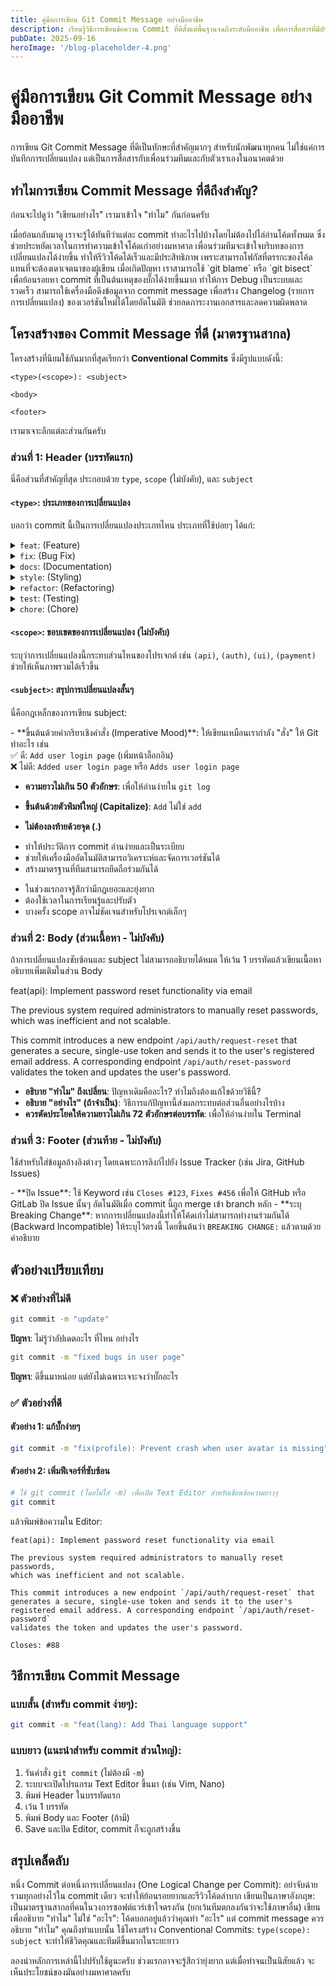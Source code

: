 ```yaml
---
title: คู่มือการเขียน Git Commit Message อย่างมืออาชีพ
description: เรียนรู้วิธีการเขียนข้อความ Commit ที่ดีตั้งแต่พื้นฐานจนถึงระดับมืออาชีพ เพื่อการสื่อสารที่มีประสิทธิภาพในทีมพัฒนา
pubDate: 2025-09-16
heroImage: '/blog-placeholder-4.png'
---
```



# คู่มือการเขียน Git Commit Message อย่างมืออาชีพ

การเขียน Git Commit Message ที่ดีเป็นทักษะที่สำคัญมากๆ สำหรับนักพัฒนาทุกคน ไม่ใช่แค่การบันทึกการเปลี่ยนแปลง แต่เป็นการสื่อสารกับเพื่อนร่วมทีมและกับตัวเราเองในอนาคตด้วย

## ทำไมการเขียน Commit Message ที่ดีถึงสำคัญ?

ก่อนจะไปดูว่า "เขียนอย่างไร" เรามาเข้าใจ "ทำไม" กันก่อนครับ

<FeatureGrid>
  <FeatureCard title="เข้าใจประวัติโปรเจกต์" icon="book-open">
    เมื่อย้อนกลับมาดู เราจะรู้ได้ทันทีว่าแต่ละ commit ทำอะไรไปบ้างโดยไม่ต้องไปไล่อ่านโค้ดทั้งหมด ซึ่งช่วยประหยัดเวลาในการทำความเข้าใจโค้ดเก่าอย่างมหาศาล
  </FeatureCard>
  <FeatureCard title="ช่วยในการรีวิวโค้ด" icon="magnifying-glass-circle">
    เพื่อนร่วมทีมจะเข้าใจบริบทของการเปลี่ยนแปลงได้ง่ายขึ้น ทำให้รีวิวโค้ดได้เร็วและมีประสิทธิภาพ เพราะสามารถโฟกัสที่ตรรกะของโค้ดแทนที่จะต้องเดาเจตนาของผู้เขียน
  </FeatureCard>
  <FeatureCard title="ช่วยในการหาบั๊ก" icon="bug-ant">
    เมื่อเกิดปัญหา เราสามารถใช้ `git blame` หรือ `git bisect` เพื่อย้อนรอยหา commit ที่เป็นต้นเหตุของบั๊กได้ง่ายขึ้นมาก ทำให้การ Debug เป็นระบบและรวดเร็ว
  </FeatureCard>
  <FeatureCard title="สร้างเอกสารอัตโนมัติ" icon="document-duplicate">
    สามารถใช้เครื่องมือดึงข้อมูลจาก commit message เพื่อสร้าง Changelog (รายการการเปลี่ยนแปลง) ของเวอร์ชันใหม่ได้โดยอัตโนมัติ ช่วยลดภาระงานเอกสารและลดความผิดพลาด
  </FeatureCard>
</FeatureGrid>

## โครงสร้างของ Commit Message ที่ดี (มาตรฐานสากล)

โครงสร้างที่นิยมใช้กันมากที่สุดเรียกว่า **Conventional Commits** ซึ่งมีรูปแบบดังนี้:

```plaintext
<type>(<scope>): <subject>

<body>

<footer>
```

เรามาเจาะลึกแต่ละส่วนกันครับ

### ส่วนที่ 1: Header (บรรทัดแรก)

นี่คือส่วนที่สำคัญที่สุด ประกอบด้วย `type`, `scope` (ไม่บังคับ), และ `subject`

#### `<type>`: ประเภทของการเปลี่ยนแปลง

บอกว่า commit นี้เป็นการเปลี่ยนแปลงประเภทไหน ประเภทที่ใช้บ่อยๆ ได้แก่:

<CodeExplainer title="ประเภท Commit ที่พบบ่อย">
<details>
  <summary><code>feat</code>: (Feature)</summary>
  <p>ใช้สำหรับการเพิ่มฟีเจอร์ใหม่เข้ามาในระบบ เช่น <code>feat(auth): Add Google OAuth login</code></p>
</details>
<details>
  <summary><code>fix</code>: (Bug Fix)</summary>
  <p>ใช้สำหรับการแก้ไขบั๊กที่เกิดขึ้น เช่น <code>fix(api): Correct user data caching issue</code></p>
</details>
<details>
  <summary><code>docs</code>: (Documentation)</summary>
  <p>ใช้สำหรับการแก้ไขหรือเพิ่มเติมเอกสารต่างๆ เช่น <code>docs: Update installation guide</code></p>
</details>
<details>
  <summary><code>style</code>: (Styling)</summary>
  <p>ใช้สำหรับการแก้ไขการจัดรูปแบบโค้ด (เช่น เว้นวรรค, semicolon) โดยไม่กระทบการทำงานของโปรแกรม เช่น <code>style: Format code with Prettier</code></p>
</details>
<details>
  <summary><code>refactor</code>: (Refactoring)</summary>
  <p>ใช้สำหรับการปรับปรุงโครงสร้างโค้ดภายใน แต่ไม่ได้เพิ่มฟีเจอร์หรือแก้บั๊ก เช่น <code>refactor: Simplify user authentication logic</code></p>
</details>
<details>
  <summary><code>test</code>: (Testing)</summary>
  <p>ใช้สำหรับการเพิ่มหรือแก้ไขเทสต่างๆ เช่น <code>test: Add unit tests for login service</code></p>
</details>
<details>
  <summary><code>chore</code>: (Chore)</summary>
  <p>ใช้สำหรับการเปลี่ยนแปลงอื่นๆ ที่ไม่เกี่ยวกับโค้ดหลัก เช่น แก้ไขไฟล์คอนฟิก, อัปเดต build script เช่น <code>chore: Update dependencies</code></p>
</details>
</CodeExplainer>

#### `<scope>`: ขอบเขตของการเปลี่ยนแปลง (ไม่บังคับ)

ระบุว่าการเปลี่ยนแปลงนี้กระทบส่วนไหนของโปรเจกต์ เช่น `(api)`, `(auth)`, `(ui)`, `(payment)` ช่วยให้เห็นภาพรวมได้เร็วขึ้น

#### `<subject>`: สรุปการเปลี่ยนแปลงสั้นๆ

นี่คือกฎเหล็กของการเขียน subject:

<InfoBox title="กฎทองของการเขียน Subject">
- **ขึ้นต้นด้วยคำกริยาเชิงคำสั่ง (Imperative Mood)**: ให้เขียนเหมือนเรากำลัง "สั่ง" ให้ Git ทำอะไร เช่น <br/>
  ✅ ดี: <code>Add user login page</code> (เพิ่มหน้าล็อกอิน) <br/>
  ❌ ไม่ดี: <code>Added user login page</code> หรือ <code>Adds user login page</code>

- **ความยาวไม่เกิน 50 ตัวอักษร**: เพื่อให้อ่านง่ายใน `git log`

- **ขึ้นต้นด้วยตัวพิมพ์ใหญ่ (Capitalize)**: <code>Add</code> ไม่ใช่ <code>add</code>

- **ไม่ต้องลงท้ายด้วยจุด (.)**
</InfoBox>

<ProsCons>
  <div slot="pros">
    <ul>
      <li>ทำให้ประวัติการ commit อ่านง่ายและเป็นระเบียบ</li>
      <li>ช่วยให้เครื่องมืออัตโนมัติสามารถวิเคราะห์และจัดการเวอร์ชันได้</li>
      <li>สร้างมาตรฐานที่ทีมสามารถยึดถือร่วมกันได้</li>
    </ul>
  </div>
  <div slot="cons">
    <ul>
      <li>ในช่วงแรกอาจรู้สึกว่ามีกฎเยอะและยุ่งยาก</li>
      <li>ต้องใช้เวลาในการเรียนรู้และปรับตัว</li>
      <li>บางครั้ง scope อาจไม่ชัดเจนสำหรับโปรเจกต์เล็กๆ</li>
    </ul>
  </div>
</ProsCons>

### ส่วนที่ 2: Body (ส่วนเนื้อหา - ไม่บังคับ)

ถ้าการเปลี่ยนแปลงซับซ้อนและ subject ไม่สามารถอธิบายได้หมด ให้เว้น 1 บรรทัดแล้วเขียนเนื้อหาอธิบายเพิ่มเติมในส่วน Body

<CodeExplainer title="ตัวอย่างการเขียน Body">
feat(api): Implement password reset functionality via email

The previous system required administrators to manually reset passwords,
which was inefficient and not scalable.

This commit introduces a new endpoint `/api/auth/request-reset` that
generates a secure, single-use token and sends it to the user's
registered email address. A corresponding endpoint `/api/auth/reset-password`
validates the token and updates the user's password.
</CodeExplainer>

- **อธิบาย "ทำไม" ถึงเปลี่ยน**: ปัญหาเดิมคืออะไร? ทำไมถึงต้องแก้ไขด้วยวิธีนี้?
- **อธิบาย "อย่างไร" (ถ้าจำเป็น)**: วิธีการแก้ปัญหานี้ส่งผลกระทบต่อส่วนอื่นอย่างไรบ้าง
- **ควรตัดประโยคให้ความยาวไม่เกิน 72 ตัวอักษรต่อบรรทัด**: เพื่อให้อ่านง่ายใน Terminal

### ส่วนที่ 3: Footer (ส่วนท้าย - ไม่บังคับ)

ใช้สำหรับใส่ข้อมูลอ้างอิงต่างๆ โดยเฉพาะการลิงก์ไปยัง Issue Tracker (เช่น Jira, GitHub Issues)

<InfoBox title="การใช้งาน Footer อย่างมีประสิทธิภาพ">
- **ปิด Issue**: ใช้ Keyword เช่น <code>Closes #123</code>, <code>Fixes #456</code> เพื่อให้ GitHub หรือ GitLab ปิด Issue นั้นๆ อัตโนมัติเมื่อ commit นี้ถูก merge เข้า branch หลัก
- **ระบุ Breaking Change**: หากการเปลี่ยนแปลงนี้ทำให้โค้ดเก่าไม่สามารถทำงานร่วมกันได้ (Backward Incompatible) ให้ระบุไว้ตรงนี้ โดยขึ้นต้นว่า <code>BREAKING CHANGE:</code> แล้วตามด้วยคำอธิบาย
</InfoBox>

## ตัวอย่างเปรียบเทียบ

### ❌ ตัวอย่างที่ไม่ดี

```bash
git commit -m "update"
```
**ปัญหา**: ไม่รู้ว่าอัปเดตอะไร ที่ไหน อย่างไร

```bash
git commit -m "fixed bugs in user page"
```
**ปัญหา**: ดีขึ้นมาหน่อย แต่ยังไม่เฉพาะเจาะจงว่าบั๊กอะไร

### ✅ ตัวอย่างที่ดี

#### ตัวอย่าง 1: แก้บั๊กง่ายๆ

```bash
git commit -m "fix(profile): Prevent crash when user avatar is missing"
```

#### ตัวอย่าง 2: เพิ่มฟีเจอร์ที่ซับซ้อน

```bash
# ใช้ git commit (โดยไม่ใส่ -m) เพื่อเปิด Text Editor สำหรับเขียนข้อความยาวๆ
git commit
```

แล้วพิมพ์ข้อความใน Editor:

```plaintext
feat(api): Implement password reset functionality via email

The previous system required administrators to manually reset passwords,
which was inefficient and not scalable.

This commit introduces a new endpoint `/api/auth/request-reset` that
generates a secure, single-use token and sends it to the user's
registered email address. A corresponding endpoint `/api/auth/reset-password`
validates the token and updates the user's password.

Closes: #88
```

## วิธีการเขียน Commit Message

### แบบสั้น (สำหรับ commit ง่ายๆ):

```bash
git commit -m "feat(lang): Add Thai language support"
```

### แบบยาว (แนะนำสำหรับ commit ส่วนใหญ่):

1. รันคำสั่ง `git commit` (ไม่ต้องมี `-m`)
2. ระบบจะเปิดโปรแกรม Text Editor ขึ้นมา (เช่น Vim, Nano)
3. พิมพ์ Header ในบรรทัดแรก
4. เว้น 1 บรรทัด
5. พิมพ์ Body และ Footer (ถ้ามี)
6. Save และปิด Editor, commit ก็จะถูกสร้างขึ้น

## สรุปเคล็ดลับ

<FeatureGrid>
  <FeatureCard title="One Change Per Commit" icon="clipboard-document-list">
    หนึ่ง Commit ต่อหนึ่งการเปลี่ยนแปลง (One Logical Change per Commit): อย่าจับฉ่าย รวมทุกอย่างไว้ใน commit เดียว จะทำให้ย้อนรอยยากและรีวิวโค้ดลำบาก
  </FeatureCard>
  <FeatureCard title="ใช้ภาษาอังกฤษ" icon="language">
    เขียนเป็นภาษาอังกฤษ: เป็นมาตรฐานสากลที่คนในวงการซอฟต์แวร์เข้าใจตรงกัน (ยกเว้นทีมตกลงกันว่าจะใช้ภาษาอื่น)
  </FeatureCard>
  <FeatureCard title="อธิบาย 'ทำไม'" icon="question-mark-circle">
    เขียนเพื่ออธิบาย "ทำไม" ไม่ใช่ "อะไร": โค้ดบอกอยู่แล้วว่าคุณทำ "อะไร" แต่ commit message ควรอธิบาย "ทำไม" คุณถึงทำแบบนั้น
  </FeatureCard>
  <FeatureCard title="Conventional Commits" icon="check-badge">
    ใช้โครงสร้าง Conventional Commits: <code>type(scope): subject</code> จะทำให้ชีวิตคุณและทีมดีขึ้นมากในระยะยาว
  </FeatureCard>
</FeatureGrid>

ลองนำหลักการเหล่านี้ไปปรับใช้ดูนะครับ ช่วงแรกอาจจะรู้สึกว่ายุ่งยาก แต่เมื่อทำจนเป็นนิสัยแล้ว จะเห็นประโยชน์ของมันอย่างมหาศาลครับ



